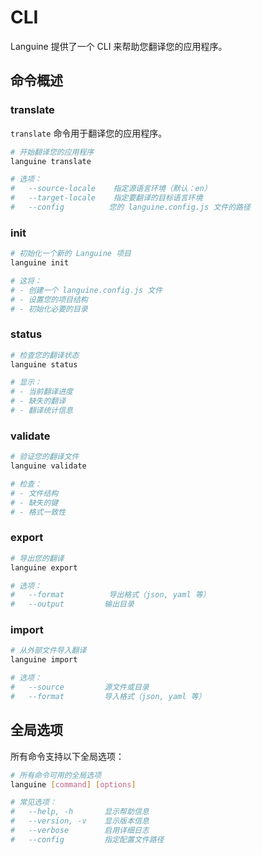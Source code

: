 # CLI

Languine 提供了一个 CLI 来帮助您翻译您的应用程序。

## 命令概述

### translate

`translate` 命令用于翻译您的应用程序。

```bash title="Terminal"
# 开始翻译您的应用程序
languine translate

# 选项：
#   --source-locale    指定源语言环境（默认：en）
#   --target-locale    指定要翻译的目标语言环境
#   --config          您的 languine.config.js 文件的路径
```

### init

```bash title="Terminal"
# 初始化一个新的 Languine 项目
languine init

# 这将：
# - 创建一个 languine.config.js 文件
# - 设置您的项目结构
# - 初始化必要的目录
```

### status

```bash title="Terminal"
# 检查您的翻译状态
languine status

# 显示：
# - 当前翻译进度
# - 缺失的翻译
# - 翻译统计信息
```

### validate

```bash title="Terminal"
# 验证您的翻译文件
languine validate

# 检查：
# - 文件结构
# - 缺失的键
# - 格式一致性
```

### export

```bash title="Terminal"
# 导出您的翻译
languine export

# 选项：
#   --format          导出格式（json, yaml 等）
#   --output         输出目录
```

### import

```bash title="Terminal"
# 从外部文件导入翻译
languine import

# 选项：
#   --source         源文件或目录
#   --format         导入格式（json, yaml 等）
```

## 全局选项

所有命令支持以下全局选项：

```bash title="Terminal"
# 所有命令可用的全局选项
languine [command] [options]

# 常见选项：
#   --help, -h       显示帮助信息
#   --version, -v    显示版本信息
#   --verbose        启用详细日志
#   --config         指定配置文件路径
```

